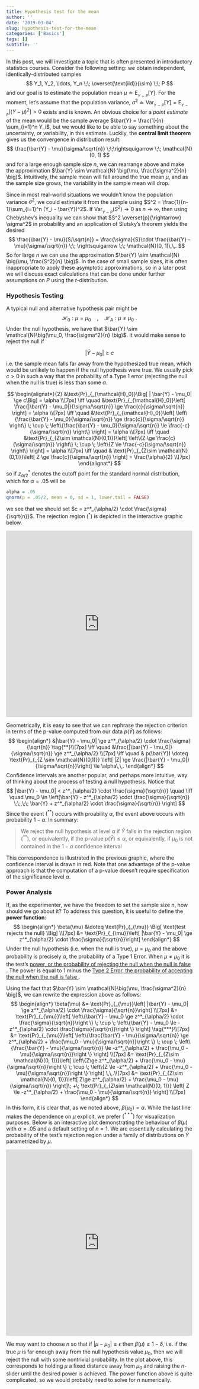 ```yaml
---
title: Hypothesis test for the mean
author: ''
date: '2019-03-04'
slug: hypothesis-test-for-the-mean
categories: ['Basics']
tags: []
subtitle: ''
---
```


In this post, we will investigate a topic that is often presented in introductory statistics courses. Consider the following setting: we obtain independent, identically-distributed samples
$$
Y_1, Y_2, \ldots, Y_n \;\; \overset{\text{iid}}{\sim} \;\; P
$$
and our goal is to estimate the population mean $\mu \doteq \text{E}_{_{Y\sim P}}[Y]$. For the moment, let's assume that the population variance, $\sigma^2 \doteq \text{Var}_{_{Y\sim P}}[Y] = \text{E}_{_{Y\sim P}}[(Y - \mu)^2] > 0$ exists and is known. An obvious choice for a _point estimate_ of the mean would be the sample average $\bar{Y} = \frac{1}{n} \sum_{i=1}^n Y_i$, but we would like to be able to say something about the uncertainty, or variability, in this estimate. Luckily, the __central limit theorem__ gives us the convergence in distribution result:
$$
\frac{\bar{Y} - \mu}{\sigma/\sqrt{n}} \;\;\rightsquigarrow \;\; \mathcal{N}(0, 1)
$$
and for a large enough sample size $n$, we can rearrange above and make the approximation $\bar{Y} \sim \mathcal{N} \big(\mu, \frac{\sigma^2}{n} \big)$. Intuitively, the sample mean will fall around the true mean $\mu$, and as the sample size grows, the variability in the sample mean will drop. 

Since in most real-world situations we wouldn't know the population variance $\sigma^2$, we could estimate it from the sample using $S^2 = \frac{1}{n-1}\sum_{i=1}^n (Y_i - \bar{Y})^2$. If $\text{Var}_{_{Y\sim P}}(S^2) \rightarrow 0$ as $n\rightarrow \infty$, then using Chebyshev's inequality we can show that $S^2 \overset{p}{\rightarrow} \sigma^2$ in probability and an application of Slutsky's theorem yields the desired
$$
\frac{\bar{Y} - \mu}{S/\sqrt{n}} = \frac{\sigma}{S}\cdot \frac{\bar{Y} - \mu}{\sigma/\sqrt{n}} \;\; \rightsquigarrow \;\; \mathcal{N}(0, 1)\,\,.
$$
So for large $n$ we can use the approximation $\bar{Y} \sim \mathcal{N} \big(\mu, \frac{S^2}{n} \big)$. In the case of small sample sizes, it is often inappropriate to apply these asymptotic approximations, so in a later post we will discuss exact calculations that can be done under further assumptions on $P$ using the $t$-distribution. 


### Hypothesis Testing

A typical null and alternative hypothesis pair might be 
$$
\mathcal{H}_0 : \mu = \mu_0 \quad, \quad \mathcal{H}_A : \mu \ne \mu_0\,\,.
$$
Under the null hypothesis, we have that $\bar{Y} \sim \mathcal{N}\big(\mu_0, \frac{\sigma^2}{n} \big)$. It would make sense to reject the null if 

$$
| \bar{Y} - \mu_0| \ge c \tag{*}
$$
i.e. the sample mean falls far away from the hypothesized true mean, which would be unlikely to happen if the null hypothesis were true. We usually pick $c > 0$ in such a way that the probability of a Type 1 error (rejecting the null when the null is true) is less than some $\alpha$. 

$$
\begin{alignat*}{2}
&\text{Pr}_{_{\mathcal{H}_0}}\Big[ | \bar{Y} - \mu_0| \ge c\Big] = \alpha \\[7px]
\iff \quad
&\text{Pr}_{_{\mathcal{H}_0}}\left[ \frac{|\bar{Y} - \mu_0|}{\sigma/\sqrt{n}} \ge \frac{c}{\sigma/\sqrt{n}} \right] = \alpha \\[7px]
\iff \quad
&\text{Pr}_{_{\mathcal{H}_0}}\left[ \left\{\frac{\bar{Y} - \mu_0}{\sigma/\sqrt{n}} \ge \frac{c}{\sigma/\sqrt{n}} \right\} \; \cup \; \left\{\frac{\bar{Y} - \mu_0}{\sigma/\sqrt{n}} \le \frac{-c}{\sigma/\sqrt{n}} \right\} \right] = \alpha \\[7px]
\iff \quad
&\text{Pr}_{_{Z\sim \mathcal{N}(0,1)}}\left[ \left\{Z \ge \frac{c}{\sigma/\sqrt{n}} \right\} \; \cup \; \left\{Z \le \frac{-c}{\sigma/\sqrt{n}} \right\} \right] = \alpha \\[7px]
\iff \quad
& \text{Pr}_{_{Z\sim \mathcal{N}(0,1)}}\left[ Z \ge \frac{c}{\sigma/\sqrt{n}} \right] = \frac{\alpha}{2} \\[7px]
\end{alignat*}
$$
so if $z^*_{\alpha/2}$ denotes the cutoff point for the standard normal distribution, which for $\alpha = .05$ will be
```r
alpha = .05
qnorm(p = .05/2, mean = 0, sd = 1, lower.tail = FALSE)
```
we see that we should set $c = z^*_{\alpha/2} \cdot \frac{\sigma}{\sqrt{n}}$. The rejection region $(^*)$ is depicted in the interactive graphic below. 

<iframe src="https://www.desmos.com/calculator/6yhz4cwerj?embed" width="500px" height="500px" style="border: 1px solid #ccc" frameborder=0></iframe>

Geometrically, it is easy to see that we can rephrase the rejection criterion in terms of the p-value computed from our data $p(\bar{Y})$ as follows:
$$
\begin{align*}
&|\bar{Y} - \mu_0| \ge z^*_{\alpha/2} \cdot \frac{\sigma}{\sqrt{n}}  \tag{**}\\[7px]
\iff \quad
&\frac{|\bar{Y} - \mu_0|}{\sigma/\sqrt{n}} \ge z^*_{\alpha/2} \\[7px]
\iff \quad 
& p(\bar{Y}) \doteq \text{Pr}_{_{Z \sim \mathcal{N}(0,1)}} \left[ |Z| \ge \frac{|\bar{Y} - \mu_0|}{\sigma/\sqrt{n}}\right] \le \alpha\,\,.
\end{align*}
$$
Confidence intervals are another popular, and perhaps more intuitive, way of thinking about the process of testing a null hypothesis. Notice that 
$$
|\bar{Y} - \mu_0| < z^*_{\alpha/2} \cdot \frac{\sigma}{\sqrt{n}} \quad \iff \quad 
\mu_0 \in \left[\bar{Y} - z^*_{\alpha/2} \cdot \frac{\sigma}{\sqrt{n}} \;\;,\;\; \bar{Y} + z^*_{\alpha/2} \cdot \frac{\sigma}{\sqrt{n}} \right]
$$
Since the event $(^{**})$ occurs with proability $\alpha$, the event above occurs with probability $1-\alpha$. In summary:

> We reject the null hypothesis at level $\alpha$ if $\bar{Y}$ falls in the rejection region $(^{**})$, or equivalently, if the p-value $p(\bar{Y}) \le \alpha$, or equivalently, if $\mu_0$ is not contained in the $1-\alpha$ confidence interval

This correspondence is illustrated in the previous graphic, where the confidence interval is drawn in red. Note that one advantage of the p-value approach is that the computation of a p-value doesn't require specification of the significance level $\alpha$. 


### Power Analysis

If, as the experimenter, we have the freedom to set the sample size $n$, how should we go about it? To address this question, it is useful to define the __power function__:
$$
\begin{align*}
\beta(\mu) &\doteq \text{Pr}_{_{\mu}} \Big[ \text{test rejects the null} \Big] \\[7px]
&= \text{Pr}_{_{\mu}}\left[ |\bar{Y} - \mu_0| \ge z^*_{\alpha/2} \cdot \frac{\sigma}{\sqrt{n}}\right]
\end{align*}
$$
Under the null hypothesis (i.e. when the null is true), $\mu = \mu_0$ and the above probability is precisely $\alpha$, the probability of a Type 1 Error. When $\mu \ne \mu_0$ it is the test's <u> power, or the probability of rejecting the null when the null is false </u>. The power is equal to 1 minus the <u> Type 2 Error, the probability of accepting the null when the null is false </u>. 

Using the fact that $\bar{Y} \sim \mathcal{N}\big(\mu, \frac{\sigma^2}{n} \big)$, we can rewrite the expression above as follows:
$$
\begin{align*}
\beta(\mu) &= \text{Pr}_{_{\mu}}\left[ |\bar{Y} - \mu_0| \ge z^*_{\alpha/2} \cdot \frac{\sigma}{\sqrt{n}}\right] \\[7px]
&= \text{Pr}_{_{\mu}}\left[ \left\{\bar{Y} - \mu_0 \ge z^*_{\alpha/2} \cdot \frac{\sigma}{\sqrt{n}}\right \} \; \cup \; \left\{\bar{Y} - \mu_0 \le -z^*_{\alpha/2} \cdot \frac{\sigma}{\sqrt{n}}\right \} \right]  \tag{***}\\[7px]
&= \text{Pr}_{_{\mu}}\left[ \left\{\frac{\bar{Y} - \mu}{\sigma/\sqrt{n}} \ge z^*_{\alpha/2} + \frac{\mu_0 - \mu}{\sigma/\sqrt{n}}\right \} \; \cup \; \left\{\frac{\bar{Y} - \mu}{\sigma/\sqrt{n}} \le -z^*_{\alpha/2} + \frac{\mu_0 - \mu}{\sigma/\sqrt{n}}\right \} \right]  \\[7px]
&= \text{Pr}_{_{Z\sim \mathcal{N}(0, 1)}}\left[ \left\{Z\ge z^*_{\alpha/2} + \frac{\mu_0 - \mu}{\sigma/\sqrt{n}}\right \} \; \cup \; \left\{Z \le -z^*_{\alpha/2} + \frac{\mu_0 - \mu}{\sigma/\sqrt{n}}\right \} \right]  \,\,.\\[7px]
&= \text{Pr}_{_{Z\sim \mathcal{N}(0, 1)}}\left[ Z\ge z^*_{\alpha/2} + \frac{\mu_0 - \mu}{\sigma/\sqrt{n}} \right]\; +\; \text{Pr}_{_{Z\sim \mathcal{N}(0, 1)}} \left[ Z \le -z^*_{\alpha/2} + \frac{\mu_0 - \mu}{\sigma/\sqrt{n}} \right] \\[7px]
\end{align*}
$$
In this form, it is clear that, as we noted above, $\beta(\mu_0) = \alpha$. While the last line makes the dependence on $\mu$ explicit, we prefer $(^{***})$ for visualization purposes. Below is an interactive plot demonstrating the behaviour of $\beta(\mu)$ with $\alpha = .05$ and a default setting of $n=1$. We are essentially calculating the probability of the test's rejection region under a family of distributions on $\bar{Y}$ parametrized by $\mu$. 

<iframe src="https://www.desmos.com/calculator/bmufucglug?embed" width="500px" height="500px" style="border: 1px solid #ccc" frameborder=0></iframe>

We may want to choose $n$ so that if $|\mu - \mu_0| \ge \epsilon$ then $\beta(\mu) \ge 1-\delta$, i.e. if the true $\mu$ is far enough away from the null hypothesis value $\mu_0$, then we will reject the null with some nontrivial probability. In the plot above, this corresponds to holding $\mu$ a fixed distance away from $\mu_0$ and raising the $n$-slider until the desired power is achieved. The power function above is quite complicated, so we would probably need to solve for $n$ numerically. 





















